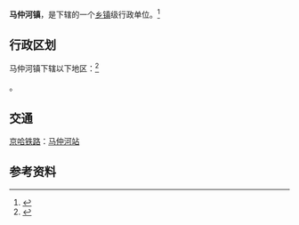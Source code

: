 {{中国乡级行政区|21/12/24/109/000}}

'''马仲河镇'''，是{{PRC admin/fullname|21/12/24/109/000|3}}下辖的一个[[乡镇|乡镇]]级行政单位。<ref>{{PRC admin/ref sgc|{{PRC admin/parent|21/12/24/109/000}}}}</ref>

== 行政区划 ==

马仲河镇下辖以下地区：<ref>{{PRC admin/ref sgc|21/12/24/109/000}}</ref>

{{PRC admin/children|21/12/24/109/000}}。

==交通==
{{rint|cn|rail}}[[京哈铁路|京哈铁路]]：[[马仲河站|马仲河站]]

== 参考资料 ==
{{reflist}}

{{PRC admin/navcat|21/12/24/109/000}}